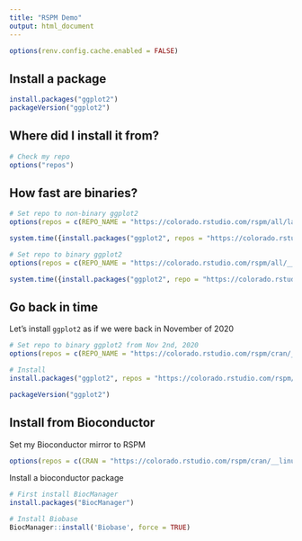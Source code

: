 ```yaml
---
title: "RSPM Demo"
output: html_document
---
```


```r
options(renv.config.cache.enabled = FALSE)
```

## Install a package

```r
install.packages("ggplot2")
packageVersion("ggplot2")
```

## Where did I install it from?

```r
# Check my repo
options("repos")
```

## How fast are binaries?

```r
# Set repo to non-binary ggplot2
options(repos = c(REPO_NAME = "https://colorado.rstudio.com/rspm/all/latest"))

system.time({install.packages("ggplot2", repos = "https://colorado.rstudio.com/rspm/all/latest")})
```

```r
# Set repo to binary ggplot2
options(repos = c(REPO_NAME = "https://colorado.rstudio.com/rspm/all/__linux__/bionic/latest"))

system.time({install.packages("ggplot2", repo = "https://colorado.rstudio.com/rspm/all/__linux__/bionic/latest")})
```

## Go back in time

Let's install `ggplot2` as if we were back in November of 2020

```r
# Set repo to binary ggplot2 from Nov 2nd, 2020
options(repos = c(REPO_NAME = "https://colorado.rstudio.com/rspm/cran/__linux__/focal/2020-11-02"))

# Install 
install.packages("ggplot2", repos = "https://colorado.rstudio.com/rspm/cran/__linux__/focal/2020-11-02")

packageVersion("ggplot2")
```

## Install from Bioconductor

Set my Bioconductor mirror to RSPM

```r
options(repos = c(CRAN = "https://colorado.rstudio.com/rspm/cran/__linux__/focal/latest"))
```

Install a bioconductor package

```r
# First install BiocManager
install.packages("BiocManager")

# Install Biobase
BiocManager::install('Biobase', force = TRUE)
```
